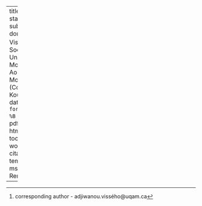 ---
title: "Introduction à la statistique sociale? "
subtitle: "Description des données"
author:
- Visseho Adjiwanou^[corresponding author - adjiwanou.vissého@uqam.ca]
- Sociology department, Université du Québec à Montréal (UQAM)
- Aoudou Njingouo Mounchingam (Contribution)
- Yao Jean Kouadio (Contribution)
date: "`r format(Sys.time(), '%d %B %Y')`"
output:
  pdf_document: default
  html_document: 
    toc: true
    toc_depth: 3
  word_document: default
  citation_package: natbib
  template: svm-latex-ms2.tex 
#bibliography: Remarriage_autonomy.bib

---